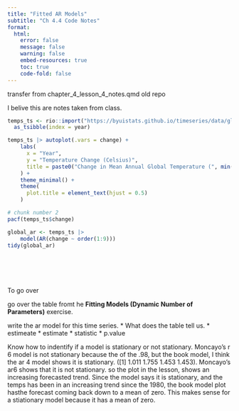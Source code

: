 ```yaml
---
title: "Fitted AR Models"
subtitle: "Ch 4.4 Code Notes"
format: 
  html:
    error: false
    message: false
    warning: false
    embed-resources: true
    toc: true
    code-fold: false
---
```



transfer from chapter_4_lesson_4_notes.qmd old repo


I belive this are notes taken from class.



```r

temps_ts <- rio::import("https://byuistats.github.io/timeseries/data/global_temparature.csv") |>
  as_tsibble(index = year)

temps_ts |> autoplot(.vars = change) +
    labs(
      x = "Year",
      y = "Temperature Change (Celsius)",
      title = paste0("Change in Mean Annual Global Temperature (", min(temps_ts$year), "-", max(temps_ts$year), ")")
    ) +
    theme_minimal() +
    theme(
      plot.title = element_text(hjust = 0.5)
    )

# chunk number 2
pacf(temps_ts$change)

global_ar <- temps_ts |>
    model(AR(change ~ order(1:9)))
tidy(global_ar)




     


```





To go over


go over the table fromt he **Fitting Models (Dynamic Number of Parameters)** exercise. 

write the ar model for this time series.
   * What does the table tell us. 
     * estimeate
     * estimate 
     * statistic
     * p.value
      
Know how to indentify if a model is stationary or not stationary. Moncayo's r 6 model is not stationary because the of the .98, but the book model, I think the ar 4 model shows it is stationary. ([1] 1.011 1.755 1.453 1.453). Moncayo's ar6 shows that it is not stationary. so the plot in the lesson, shows an increasing forecasted trend. Since the model says it is stationary, and the temps has been in an increasing trend since the 1980, the book model plot hasthe forecast coming back down to a mean of zero. This makes sense for a stiationary model because it has a mean of zero. 